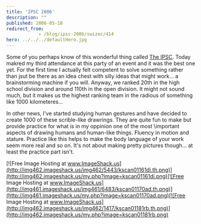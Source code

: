 ```yaml
---
title: 'IPSC 2006'
description: ""
published: 2006-05-18
redirect_from: 
            - /blog/ipsc-2006/swizec/414
hero: ../../../defaultHero.jpg
---
```

Some of you perhaps know of this wonderful thing called [The IPSC](http://ipsc2006.ksp.sk/index.php). Today makred my third attendance at this party of an event and it was the best one yet. For the first time I actually felt competent to solve something rather than jsut be there as an idea chest with silly ideas that might work... a brainstorming machine if you will. Anyway, we ranked 20th in the high school division and around 110th in the open division. It might not sound much, but it makes us the highest ranking team in the radious of something like 1000 kilometeres...  
  
In other news, I've started studying human gestures and have decided to create 1000 of these scrible-like drawrings. They are quite fun to make but provide practice for what is in my oppinion one of the most \\important aspects of drawing humans and human-like things. Fluency in motion and stature. Practice like this helps to make the body language of your work seem more real and so on. It's not about making pretty pictures though... at least the practice part isn't.  
  


[![Free Image Hosting at www.ImageShack.us](http://img462.imageshack.us/img462/5443/kscan01161di.th.png)](http://img462.imageshack.us/my.php?image=kscan01161di.png)[![Free Image Hosting at www.ImageShack.us](http://img461.imageshack.us/img461/6483/kscan01170ad.th.png)](http://img461.imageshack.us/my.php?image=kscan01170ad.png)[![Free Image Hosting at www.ImageShack.us](http://img462.imageshack.us/img462/1417/kscan01181rb.th.png)](http://img462.imageshack.us/my.php?image=kscan01181rb.png)